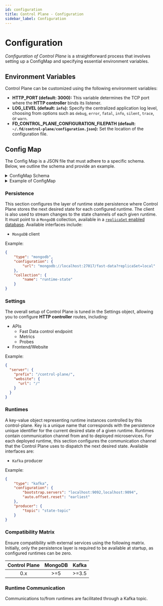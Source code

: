 ```yaml
---
id: configuration
title: Control Plane - Configuration
sidebar_label: Configuration
---
```



# Configuration

_Configuration of Control Plane_ is a straightforward process that involves setting up a ConfigMap and specifying essential environment variables.

## Environment Variables

Control Plane can be customized using the following environment variables:

- **HTTP_PORT (default: 3000):** This variable determines the TCP port where the **HTTP controller** binds its listener.
- **LOG_LEVEL (default: `info`):** Specify the centralized application log level, choosing from options such as `debug`, `error`, `fatal`, `info`, `silent`, `trace`, or `warn`.
- **FD_CONTROL_PLANE_CONFIGURATION_FILEPATH (default: `~/.fd/control-plane/configuration.json`):** Set the location of the configuration file.

## Config Map

The Config Map is a JSON file that must adhere to a specific schema. Below, we outline the schema and provide an example.

<details><summary>ConfigMap Schema</summary>
<p>

```json
{
    "type": "object",
    "title": "Control Plane Configuration",
    "description": "Json schema for the control-plane configuration file. File is by default loaded at **~/.fd/control-plane/configuration.json**. Default location can be configured using the environment variable **FD\\_CONTROL_PLANE\\_CONFIGURATION\\_FILEPATH**.",
    "examples": [
        {
            "runtimes": {
                "runtime-1": {
                    "channels": {
                        "state": {
                            "type": "kafka",
                            "configuration": {
                                "bootstrap.servers": "localhost:9094",
                                "allow.auto.create.topics": "true"
                            },
                            "producer": {
                                "topic": "state"
                            }
                        }
                    }
                }
            },
            "persistence": {
                "type": "mongodb",
                "configuration": {
                    "url": "mongodb://localhost:27017/fast-data?replicaSet=local"
                },
                "collection": {
                    "name": "runtime-state"
                }
            }
        },
        {
            "runtimes": {
                "runtime-1": {
                    "channels": {
                        "state": {
                            "type": "kafka",
                            "configuration": {
                                "bootstrap.servers": "localhost:9094",
                                "allow.auto.create.topics": "true"
                            },
                            "producer": {
                                "topic": "state"
                            }
                        }
                    }
                },
                "runtime-2": {
                    "channels": {
                        "state": {
                            "type": "kafka",
                            "configuration": {
                                "bootstrap.servers": "{{KAFKA_BROKERS}}",
                                "client.id": "fd-tests.{{ENVIRONMENT_TO_DEPLOY}}.new-rtu-atm-0004-consumer",
                                "sasl.jaas.config": "org.apache.kafka.common.security.scram.ScramLoginModule required username=\"{{KAFKA_SASL_USERNAME}}\" password=\"{{KAFKA_SASL_PASSWORD}}\"",
                                "sasl.mechanism": "SCRAM-SHA-256",
                                "security.protocol": "SASL_SSL"
                            },
                            "producer": {
                                "topic": "state"
                            }
                        }
                    }
                }
            },
            "persistence": {
                "type": "mongodb",
                "configuration": {
                    "url": "{{MONGODB_URL}}"
                },
                "collection": {
                    "name": "state-collection"
                }
            },
            "settings": {
                "server": {
                    "prefix": "/control-plane/",
                    "apis": {
                        "controllers": {
                            "fast-data": "/my-awesome-controller"
                        }
                    },
                    "website": {
                        "url": "/__frontend/"
                    }
                }
            }
        }
    ],
    "required": [
        "persistence",
        "runtimes"
    ],
    "properties": {
        "runtimes": {
            "examples": [
                {
                    "runtime-1": {
                        "channels": {
                            "state": {
                                "type": "kafka",
                                "configuration": {
                                    "bootstrap.servers": "localhost:9094",
                                    "allow.auto.create.topics": "true"
                                },
                                "producer": {
                                    "topic": "state"
                                }
                            }
                        }
                    }
                }
            ],
            "type": "object",
            "description": "A key-value object representing runtime instances controlled by this control-plane. Key is a unique name that corresponds with the persistence unique identifier for the current desired state of a given runtime. Runtimes contain communication channel from and to deployed microservices.",
            "minProperties": 1,
            "additionalProperties": {
                "type": "object",
                "title": "Runtime",
                "required": [
                    "channels"
                ],
                "properties": {
                    "channels": {
                        "description": "Communication channels from and to deployed microservices composing this runtime",
                        "type": "object",
                        "required": [
                            "state"
                        ],
                        "properties": {
                            "state": {
                                "description": "Channel from control-plane to runtime deployed microservices used to convey the next desired state of the runtime. Used primarily to switch on and off service features.",
                                "title": "StateChannel",
                                "oneOf": [
                                    {
                                        "description": "Kafka client configuration for consumer, producer, or admin client",
                                        "title": "KafkaConnection",
                                        "examples": [
                                            {
                                                "type": "kafka",
                                                "configuration": {
                                                    "bootstrap.servers": "localhost:9092,localhost:9094",
                                                    "auto.offset.reset": "earliest"
                                                },
                                                "producer": {
                                                    "topic": "state-topic"
                                                }
                                            }
                                        ],
                                        "type": "object",
                                        "required": [
                                            "producer",
                                            "configuration"
                                        ],
                                        "properties": {
                                            "type": {
                                                "const": "kafka"
                                            },
                                            "configuration": {
                                                "type": "object",
                                                "description": "Kafka driver configurations. See <https://docs.confluent.io/platform/current/installation/configuration/producer-configs.html>",
                                                "required": [
                                                    "bootstrap.servers"
                                                ],
                                                "properties": {
                                                    "bootstrap.servers": {
                                                        "type": "string",
                                                        "description": "A list of host/port pairs to use for establishing the initial connection to the Kafka cluster. See <https://docs.confluent.io/platform/current/installation/configuration/producer-configs.html#bootstrap-servers>"
                                                    },
                                                    "client.id": {
                                                        "type": "string"
                                                    },
                                                    "security.protocol": {
                                                        "type": "string",
                                                        "enum": [
                                                            "PLAINTEXT",
                                                            "SSL",
                                                            "SASL_PLAINTEXT",
                                                            "SASL_SSL"
                                                        ]
                                                    },
                                                    "sasl.mechanism": {
                                                        "type": "string",
                                                        "enum": [
                                                            "PLAIN",
                                                            "SCRAM-SHA-256",
                                                            "SCRAM-SHA-512",
                                                            "OAUTHBEARER"
                                                        ]
                                                    },
                                                    "sasl.username": {
                                                        "type": "string"
                                                    },
                                                    "sasl.password": {
                                                        "type": "string"
                                                    },
                                                    "sasl.jaas.config": {
                                                        "type": "string"
                                                    },
                                                    "sasl.login.callback.handler.class": {
                                                        "type": "string"
                                                    },
                                                    "session.timeout.ms": {
                                                        "type": "integer"
                                                    },
                                                    "auto.offset.reset": {
                                                        "type": "string",
                                                        "enum": [
                                                            "earliest",
                                                            "latest"
                                                        ]
                                                    },
                                                    "allow.auto.create.topics": {
                                                        "type": "string",
                                                        "enum": [
                                                            "true",
                                                            "false"
                                                        ],
                                                        "default": "false"
                                                    },
                                                    "enable.auto.commit": {
                                                        "type": "string",
                                                        "enum": [
                                                            "true",
                                                            "false"
                                                        ],
                                                        "default": "true"
                                                    }
                                                },
                                                "additionalProperties": {
                                                    "type": "string"
                                                }
                                            },
                                            "producer": {
                                                "description": "Kafka producer specific configuration",
                                                "type": "object",
                                                "required": [
                                                    "topic"
                                                ],
                                                "properties": {
                                                    "topic": {
                                                        "description": "The name of the topic to send messages to",
                                                        "type": "string"
                                                    }
                                                }
                                            }
                                        }
                                    }
                                ]
                            },
                            "request": {
                                "description": "reserved keyword",
                                "title": "RequestChannel",
                                "$comment": "TBD: channel used by slave replicas to mirror user requests to master"
                            },
                            "feedback": {
                                "description": "reserved keyword",
                                "title": "FeedbackChannel",
                                "$comment": "TBD: channel used by runtime to inform control-plane of its status"
                            }
                        }
                    },
                    "configuration": {
                        "description": "reserved keyword",
                        "$comment": "TBD: here the fast-data config for the selected runtime"
                    }
                }
            }
        },
        "persistence": {
            "description": "Configuration of the persistence layer where control-plane stores the next desired state for each configured runtime. The client is also used to stream changes to the state channels of each given runtime.",
            "examples": [
                {
                    "type": "mongodb",
                    "configuration": {
                        "url": "mongodb://localhost:27017/fast-data?replicaSet=local"
                    },
                    "collection": {
                        "name": "runtime-state"
                    }
                }
            ],
            "oneOf": [
                {
                    "title": "MongodbConnection",
                    "type": "object",
                    "description": "interface of a mongodb connection which is generally accepted by fast-data",
                    "required": [
                        "collection",
                        "configuration"
                    ],
                    "properties": {
                        "type": {
                            "const": "mongodb"
                        },
                        "configuration": {
                            "description": "Mongodb driver configurations.",
                            "type": "object",
                            "required": [
                                "url"
                            ],
                            "properties": {
                                "url": {
                                    "description": "Mongodb connection string.",
                                    "type": "string"
                                },
                                "database": {
                                    "description": "Mongodb database to override default inferred by connection string.",
                                    "type": "string"
                                }
                            }
                        },
                        "collection": {
                            "type": "object",
                            "required": [
                                "name"
                            ],
                            "properties": {
                                "name": {
                                    "type": "string"
                                },
                                "updates": {
                                    "type": "object",
                                    "description": "When mongodb connection is direct, instead of a collection `watch` <https://www.mongodb.com/docs/manual/reference/method/db.collection.watch/>, the persistence layer polls the collection with a given `updates.millis` interval",
                                    "properties": {
                                        "millis": {
                                            "default": 2000,
                                            "type": "number"
                                        }
                                    }
                                }
                            },
                            "description": "Mongodb collection fine tunings."
                        }
                    }
                }
            ]
        },
        "settings": {
            "examples": [
                {
                    "server": {
                        "prefix": "/control-plane/"
                    }
                }
            ],
            "type": "object",
            "title": "Settings",
            "description": "Control-plane general settings.",
            "properties": {
                "server": {
                    "description": "HTTP server settings.",
                    "type": "object",
                    "title": "ServerConfig",
                    "properties": {
                        "prefix": {
                            "description": "Specifies the endpoint prefix for the HTTP server. All endpoints will be exposed under this prefix. For example, if the prefix is set to '/api/', the endpoint '/users' will be accessible as '/api/users'.",
                            "type": "string",
                            "pattern": "^/([^#?]+/)?$",
                            "default": "/"
                        },
                        "apis": {
                            "type": "object",
                            "description": "Configurations for api endpoints",
                            "properties": {
                                "probes": {
                                    "description": "Configurations for probes and metrics that are exposed by the service to allow k8s to perform healthcheck",
                                    "type": "object",
                                    "properties": {
                                        "prefix": {
                                            "description": "Specifies the probes prefix. It is appended to the overall HTTP server prefix, if any.",
                                            "type": "string",
                                            "pattern": "^/([^#?]+/)?$",
                                            "default": "/-/"
                                        },
                                        "metrics": {
                                            "description": "GET-only endpoint exposing Prometheus compliant metrics",
                                            "type": "string",
                                            "pattern": "^/([^#?]+/?)?$",
                                            "default": "/metrics"
                                        },
                                        "readiness": {
                                            "description": "Readiness probe returning either 200 or 503",
                                            "type": "string",
                                            "pattern": "^/([^#?]+/?)?$",
                                            "default": "/ready"
                                        },
                                        "healthcheck": {
                                            "description": "Health probe returning either 200 or 503",
                                            "type": "string",
                                            "pattern": "^/([^#?]+/?)?$",
                                            "default": "/healthz"
                                        }
                                    }
                                },
                                "controllers": {
                                    "description": "Configurations for controller apis",
                                    "type": "object",
                                    "properties": {
                                        "prefix": {
                                            "description": "Specifies the controllers prefix. It is appended to the overall HTTP server prefix, if any.",
                                            "type": "string",
                                            "pattern": "^/([^#?]+/)?$",
                                            "default": "/"
                                        },
                                        "fast-data": {
                                            "description": "JsonRPC endpoint that receives commands to alter a runtime state. Commands must conform with the <a href=\"https://git.tools.mia-platform.eu/platform/fast-data/control-plane/control-plane/-/blob/main/schemas/jsonrpc-request-2.0.schema.json\" target=\"_blank\">Json RPC</a>.",
                                            "type": "string",
                                            "pattern": "^/([^#?]+/?)?$",
                                            "default": "/fast-data"
                                        }
                                    }
                                }
                            }
                        },
                        "website": {
                            "description": "Configurations for the website static endpoint",
                            "type": "object",
                            "properties": {
                                "url": {
                                    "description": "Endpoint that serves the frontend static files",
                                    "type": "string",
                                    "pattern": "^/([^#?]+/)?$",
                                    "default": "/website/"
                                },
                                "root": {
                                    "description": "Folder where static files are located",
                                    "type": "string",
                                    "pattern": "^\\.?/([^#?]+/?)?$",
                                    "default": "./website"
                                }
                            }
                        }
                    }
                }
            }
        }
    }
}
```

</p>
</details>

<details><summary>Example of ConfigMap</summary>
<p>

```json
{
  "runtimes": {
    "runtime-1": {
      "channels": {
        "state": {
          "type": "kafka",
          "configuration": {
            "bootstrap.servers": "localhost:9094",
            "allow.auto.create.topics": "true"
          },
          "producer": {
            "topic": "state"
          }
        }
      }
    }
  },
  "persistence": {
    "type": "mongodb",
    "configuration": {
      "url": "mongodb://localhost:27017/fast-data?replicaSet=local"
    },
    "collection": {
      "name": "runtime-state"
    }
  }
}
```

</p>
</details>

<Tabs>

<TabItem value="persistence" label="Persistence" default>

### Persistence

This section configures the layer of runtime state persistence where Control Plane stores the next desired state for each configured runtime.
The client is also used to stream changes to the state channels of each given runtime.
It must point to a `MongoDB` collection, available in a [`replicaSet` enabled database](https://www.mongodb.com/docs/manual/replication/). Available interfaces include:

- `MongoDB` client

Example:

```json
{
    "type": "mongodb",
    "configuration": {
        "url": "mongodb://localhost:27017/fast-data?replicaSet=local"
    },
    "collection": {
        "name": "runtime-state"
    }
}
```

</TabItem>

<TabItem value="settings" label="Settings">

### Settings

The overall setup of Control Plane is tuned in the Settings object, allowing you to configure **HTTP controller** routes, including:

- APIs
  - Fast Data control endpoint
  - Metrics
  - Probes
- Frontend/Website

Example:

```json
{
  "server": {
    "prefix": "/control-plane/",
    "website": {
      "url": "/"
    }
  }
}
```

</TabItem>

<TabItem value="runtimes" label="Runtimes">

### Runtimes

A key-value object representing runtime instances controlled by this control-plane.
Key is a unique name that corresponds with the persistence unique identifier for the current desired state of a given runtime.
Runtimes contain communication channel from and to deployed microservices.
For each deployed runtime, this section configures the communication channel that the Control Plane uses to dispatch the next desired state.
Available interfaces are:

- `Kafka` producer

Example:

```json
{
    "type": "kafka",
    "configuration": {
        "bootstrap.servers": "localhost:9092,localhost:9094",
        "auto.offset.reset": "earliest"
    },
    "producer": {
        "topic": "state-topic"
    }
}
```

</TabItem>

</Tabs>

### Compatibility Matrix

Ensure compatibility with external services using the following matrix. Initially, only the persistence layer is required to be available at startup, as configured runtimes can be zero.

| Control Plane | MongoDB | Kafka |
|:-------------:|:-------:|:-----:|
|      0.x      |  >=5    | >=3.5 |

### Runtime Communication

Communications to/from runtimes are facilitated through a Kafka topic.


